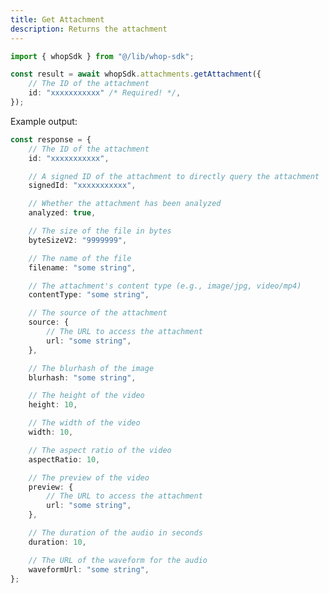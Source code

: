 ```yaml
---
title: Get Attachment
description: Returns the attachment
---
```


```typescript
import { whopSdk } from "@/lib/whop-sdk";

const result = await whopSdk.attachments.getAttachment({
	// The ID of the attachment
	id: "xxxxxxxxxxx" /* Required! */,
});

```

Example output:

```typescript
const response = {
	// The ID of the attachment
	id: "xxxxxxxxxxx",

	// A signed ID of the attachment to directly query the attachment
	signedId: "xxxxxxxxxxx",

	// Whether the attachment has been analyzed
	analyzed: true,

	// The size of the file in bytes
	byteSizeV2: "9999999",

	// The name of the file
	filename: "some string",

	// The attachment's content type (e.g., image/jpg, video/mp4)
	contentType: "some string",

	// The source of the attachment
	source: {
		// The URL to access the attachment
		url: "some string",
	},

	// The blurhash of the image
	blurhash: "some string",

	// The height of the video
	height: 10,

	// The width of the video
	width: 10,

	// The aspect ratio of the video
	aspectRatio: 10,

	// The preview of the video
	preview: {
		// The URL to access the attachment
		url: "some string",
	},

	// The duration of the audio in seconds
	duration: 10,

	// The URL of the waveform for the audio
	waveformUrl: "some string",
};

```
